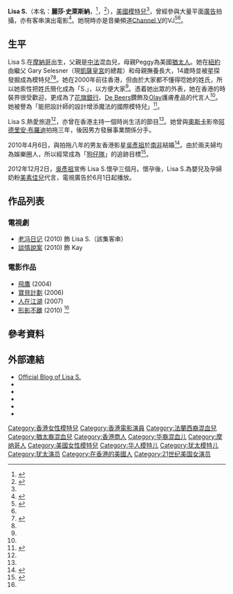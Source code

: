 {{藝人
| 姓名 = Lisa S.
| 類型 = 模特兒
| 圖片 = Lisa S.jpg
| 圖片簡介 = Lisa S. 出席Extravagant Simplicity Crossroads Foundation於2011年舉辦的籌款晚會中
| 圖片尺寸 = 
| 原名 = Lisa Selesner
| 英文名 = Lisa Selesner
| 綽號 = Lisa S.
| 出生日期 = {{Birth_date_and_age|1978|5|26}}
| 出生地點 = {{MCO}}
| 出道日期 = 
| 國籍 = {{US}}
| 逝世 = 
| 配偶 = {{marriage|[[吳彥祖|吳彥祖]]|April 6, 2010}}<ref>{{cite news|url=http://www.nownews.com/n/2010/04/17/733224|title=吳彥祖8年戀情成正果！　與女友Lisa S在南非舉行婚禮|date=2010-04-17|work=Nownews|publisher=今日傳媒|accessdate=2017-03-27|archive-date=2017-06-07|archive-url=https://web.archive.org/web/20170607122556/http://www.nownews.com/n/2010/04/17/733224|dead-url=no}}</ref><ref>{{cite news|url=http://dailynews.sina.com/bg/ent/hktwstar/sinacn/20100417/10261357536.html|title=Lisa.S主動追吳彥祖 8年吵架6次|date=2010-04-17|work=信息時報訊|author=王曉靜|publisher=北京新浪網|accessdate=2017-03-27|archive-date=2020-01-27|archive-url=https://web.archive.org/web/20200127143629/http://dailynews.sina.com/bg/ent/hktwstar/sinacn/20100417/10261357536.html|dead-url=no}}</ref>
| 兒女 = 女兒：吳斐然（Raven）<br>{{birth date and age|2013|5|30}}
| 職業 = [[模特兒|模特兒]]、[[演員|演員]]
| 語言 = [[粵語|粵語]]、[[英語|英語]]、[[法語|法語]]、[[西班牙語|西班牙語]]（少許）
| 唱片公司 = 
| 經紀公司 = 
| 網站 = 
}}
'''Lisa S.'''（本名：'''麗莎·史萊斯納'''，{{lang-en|Lisa Selesner}}<ref name=yulesohu>{{cite web |url=http://data.yule.sohu.com/star/data/2/2887/ |title=Lisa S. |publisher=[[搜狐|搜狐]]娛樂 |language=zh-hans |deadurl=yes |archiveurl=https://web.archive.org/web/20090924003628/http://data.yule.sohu.com/star/data/2/2887/ |archivedate=2009-09-24 |accessdate=2009-08-21 }}</ref>，{{bd|1978年|5月26日|catIdx=S}}<ref>{{cite web |url=http://www.alivenotdead.com/lisas/details.htm |title=Profile details - Lisa S. |accessdate=2013-06-06 |archive-date=2019-09-15 |archive-url=https://web.archive.org/web/20190915071457/http://www.alivenotdead.com/lisas/details.htm |dead-url=no }}</ref>），[[美國|美國]][[模特兒|模特兒]]<ref name=tws02/>，曾經參與大量平面[[廣告|廣告]]拍攝，亦有客串演出電影<ref name=hkmdb>{{cite web |url=http://hkmdb.com/db/people/view.mhtml?id=18881&display_set=big5 |title=Lisa Selesner |publisher=[[香港影庫|香港影庫]] |language=zh-hant |accessdate=2009-08-21 |archive-date=2020-11-25 |archive-url=https://web.archive.org/web/20201125061924/http://hkmdb.com/db/people/view.mhtml?id=18881&display_set=big5 |dead-url=no }}</ref>。她現時亦是音樂頻道[[Channel_V|Channel V]]的VJ<ref>{{cite news |author= |title=Model Lisa S Turns VJ |publisher=Asian Bite |date=2009-09-18 |url=http://www.asianbite.com/default.asp?display=1814 |accessdate=2010-04-18 |deadurl=yes |archiveurl=https://web.archive.org/web/20100423033920/http://www.asianbite.com/default.asp?display=1814 |archivedate=2010-04-23 }}</ref><ref name=tws03/>。

==生平==
Lisa S.在[[摩納哥|摩納哥]]出生，父親是[[中國|中]][[法國|法]]混血兒，母親Peggy為美國[[猶太人|猶太人]]。她在[[紐約|紐約]]由繼父 Gary Selesner（現[[凱薩皇宮|凱薩皇宮]]的總裁）和母親撫養長大，14歲時並被星探發掘成為模特兒<ref name=tws02>{{cite news |author=Chang May Choon |title=Model turns VJ |publisher=asiaone: The New Paper |date=Sep 6, 2008 |url=http://www.asiaone.com/Just%2BWoman/News/Celebrities/Story/A1Story20080905-86086.html |accessdate=2009-08-31 |language=en |deadurl=yes |archiveurl=https://web.archive.org/web/20080915084750/http://www.asiaone.com/Just%2BWoman/News/Celebrities/Story/A1Story20080905-86086.html |archivedate=2008-09-15 }}</ref><ref name=tws03/>。她在2000年前往香港，但由於大家都不懂得唸她的姓氏，所以她索性把姓氏簡化成為「S.」，以方便大家<ref name=tws02/>。憑着她出眾的外表，她在香港的時裝界很受歡迎，更成為了[[花旗銀行|花旗銀行]]、[[De_Beers|De Beers]]鑽飾及[[Olay|Olay]]護膚產品的代言人<ref name=tws02/>。她被譽為「能把設計師的設計增添魔法的國際模特兒」<ref name=tws03>{{cite news| author = | title = Lisa S catches the travel bug| publisher = Star-eCentral| date = 2008-09-30| url = http://www.star-ecentral.com/news/story.asp?file=/2008/9/30/tvnradio/1998355&sec=tvnradio| accessdate = 2009-08-31| language = en| archive-date = 2018-12-21| archive-url = https://web.archive.org/web/20181221182445/http://www.star-ecentral.com/news/story.asp?file=%2F2008%2F9%2F30%2Ftvnradio%2F1998355&sec=tvnradio| dead-url = no}}</ref>。

Lisa S.熱愛旅遊<ref name=tws03/>，亦曾在香港主持一個時尚生活的節目<ref name=tws03/>。她曾與[[奧斯卡|奧斯卡]]影帝[[阿德里安·布羅迪|阿德里安·布羅迪]]拍拖三年，後因男方發展事業關係分手。

2010年4月6日，與拍拖八年的男友香港影星[[吳彥祖|吳彥祖]]於[[南非|南非]]結婚<ref>{{cite news| author = | title = My Wedding!!!| publisher = alive not dead| date = 2010-04-17| url = http://www.alivenotdead.com/daniel/My-Wedding--profile-963140.html| accessdate = 2010-04-17| language = en| archive-date = 2010-04-20| archive-url = https://web.archive.org/web/20100420141107/http://www.alivenotdead.com/daniel/My-Wedding--profile-963140.html| dead-url = no}}</ref>。由於兩夫婦均為娛樂圈人，所以經常成為「[[狗仔隊|狗仔隊]]」的追跡目標<ref name=tws01>{{cite news| author = | title = Voyeurism hits home -- Hong Kong stars are infuriated as the paparazzi train telephoto lenses on their privacy at home| publisher = eCentral| date = April 30, 2006| url = http://www.star-ecentral.com/news/story.asp?file=/2006/4/30/movies/14052856&sec=movies| accessdate = 2009-08-31| archive-date = 2016-09-18| archive-url = https://web.archive.org/web/20160918071816/http://www.star-ecentral.com/news/story.asp?file=%2F2006%2F4%2F30%2Fmovies%2F14052856&sec=movies| dead-url = no}}</ref>。

2012年12月2日，[[吳彥祖|吳彥祖]]宣佈 Lisa S.懷孕三個月。懷孕後，Lisa S.為嬰兒及孕婦奶粉[[美素佳兒|美素佳兒]]代言，電視廣告於6月1日起播放。

==作品列表==
===電視劇===
*[[老冯日记|老冯日记]] (2010) 飾 Lisa S.（該集客串）
*[[談情說案|談情說案]] (2010) 飾 Kay
===電影作品===
*[[飛鷹|飛鷹]] (2004)
*[[寶貝計劃|寶貝計劃]] (2006)
*[[人在江湖|人在江湖]] (2007)
*[[形影不離|形影不離]] (2010) <ref name=hkmdb />

==參考資料==
{{reflist|2}}

==外部連結==
* [http://www.alivenotdead.com/lisas/blog.html Official Blog of Lisa S.] {{Wayback|url=http://www.alivenotdead.com/lisas/blog.html |date=20140301165553 }}
* {{IMDb name|1541278|Lisa Selesner}}
* {{hkmdb name|18881|Lisa Selesner}}
* {{Sinaweibo|1987413250}}
* {{Facebook|LisaSelesner}}
* {{Instagram|thelisa_s}}

{{DEFAULTSORT:Selesner,Lisa}}
[[Category:香港女性模特兒|Category:香港女性模特兒]]
[[Category:香港電影演員|Category:香港電影演員]]
[[Category:法蘭西裔混血兒|Category:法蘭西裔混血兒]]
[[Category:猶太裔混血兒|Category:猶太裔混血兒]]
[[Category:香港商人|Category:香港商人]]
[[Category:华裔混血儿|Category:华裔混血儿]]
[[Category:摩纳哥人|Category:摩纳哥人]]
[[Category:美國女性模特兒|Category:美國女性模特兒]]
[[Category:华人模特儿|Category:华人模特儿]]
[[Category:犹太模特儿|Category:犹太模特儿]]
[[Category:犹太演员|Category:犹太演员]]
[[Category:在香港的美國人|Category:在香港的美國人]]
[[Category:21世纪美国女演员|Category:21世纪美国女演员]]